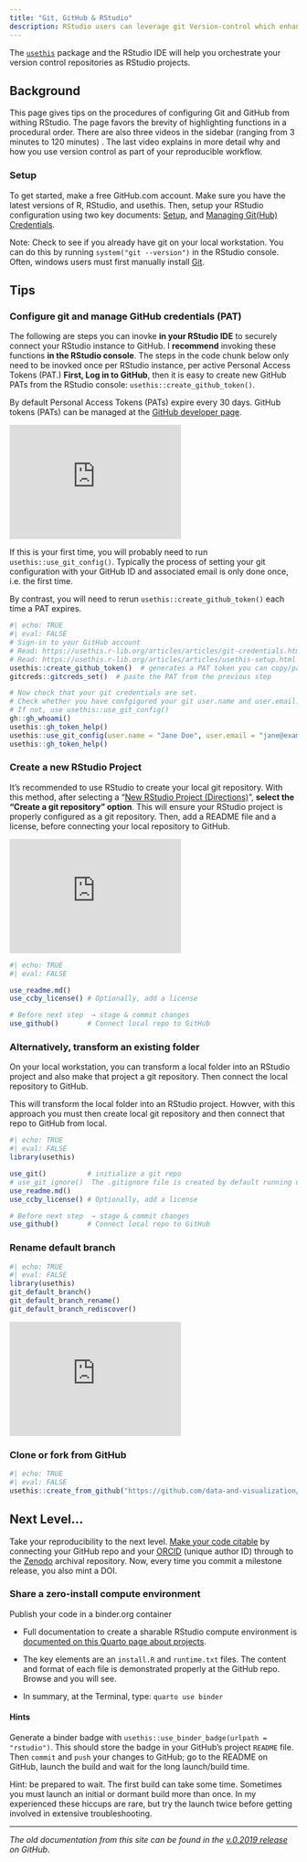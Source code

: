 ```yaml
---
title: "Git, GitHub & RStudio"
description: RStudio users can leverage git Version-control which enhances reproducibility.
---
```


The [`usethis`](https://usethis.r-lib.org/) package and the RStudio IDE will help you orchestrate your version control repositories as RStudio projects.

## Background

This page gives tips on the procedures of configuring Git and GitHub from withing RStudio. The page favors the brevity of highlighting functions in a procedural order. There are also three videos in the sidebar (ranging from 3 minutes to 120 minutes) . The last video explains in more detail why and how you use version control as part of your reproducible workflow.

### Setup

To get started, make a free GitHub.com account. Make sure you have the latest versions of R, RStudio, and usethis. Then, setup your RStudio configuration using two key documents: [Setup](https://usethis.r-lib.org/articles/articles/usethis-setup.html), and [Managing Git(Hub) Credentials](https://usethis.r-lib.org/articles/articles/git-credentials.html).

Note: Check to see if you already have git on your local workstation. You can do this by running `system("git --version")` in the RStudio console. Often, windows users must first manually install [Git](https://git-scm.com/downloads).

## Tips

### Configure git and manage GitHub credentials (PAT)

The following are steps you can inovke **in your RStudio IDE** to securely connect your RStudio instance to GitHub. I **recommend** invoking these functions **in the RStudio console**. The steps in the code chunk below only need to be inovked once per RStudio instance, per active Personal Access Tokens (PAT.) **First, Log in to GitHub**, then it is easy to create new GitHub PATs from the RStudio console: `usethis::create_github_token()`.

By default Personal Access Tokens (PATs) expire every 30 days. GitHub tokens (PATs) can be managed at the [GitHub developer page](https://github.com/settings/apps).

::: column-margin
<iframe width="300" height="200" src="https://www.youtube.com/embed/r5_v5f6128M" frameborder="0" allow="accelerometer; autoplay; clipboard-write; encrypted-media; gyroscope; picture-in-picture" allowfullscreen>

</iframe>
:::

::: callout-note
If this is your first time, you will probably need to run `usethis::use_git_config()`. Typically the process of setting your git configuration with your GitHub ID and associated email is only done once, i.e. the first time.

By contrast, you will need to rerun `usethis::create_github_token()` each time a PAT expires.
:::

```r
#| echo: TRUE
#| eval: FALSE
# Sign-in to your GitHub account
# Read: https://usethis.r-lib.org/articles/articles/git-credentials.html
# Read: https://usethis.r-lib.org/articles/articles/usethis-setup.html
usethis::create_github_token()  # generates a PAT token you can copy/paste in the next step.
gitcreds::gitcreds_set()  # paste the PAT from the previous step

# Now check that your git credentials are set.  
# Check whether you have confgigured your git user.name and user.email. 
# If not, use usethis::use_git_config()
gh::gh_whoami()
usethis::gh_token_help()
usethis::use_git_config(user.name = "Jane Doe", user.email = "jane@example.com")
usethis::gh_token_help()
```

### Create a new RStudio Project

It's recommended to use RStudio to create your local git repository. With this method, after selecting a "[New RStudio Project (Directions)](https://intro2r.library.duke.edu/proj.html#rstudio-projects1)", **select the "Create a git repository" option**. This will ensure your RStudio project is properly configured as a git repository. Then, add a README file and a license, before connecting your local repository to GitHub.

::: column-margin
<iframe width="300" height="200" src="https://www.youtube.com/embed/videoseries?si=hWO26jfu4-ctXAE1&amp;list=PLXsA_OlR0o0PcuagC_TUl32RULZkLHI1D" title="YouTube video player" frameborder="0" allow="accelerometer; autoplay; clipboard-write; encrypted-media; gyroscope; picture-in-picture; web-share" allowfullscreen>

</iframe>
:::

```r
#| echo: TRUE
#| eval: FALSE

use_readme.md()
use_ccby_license() # Optionally, add a license

# Before next step  → stage & commit changes
use_github()       # Connect local repo to GitHub
```

### Alternatively, transform an existing folder

On your local workstation, you can transform a local folder into an RStudio project and also make that project a git repository. Then connect the local repository to GitHub.

This will transform the local folder into an RStudio project. Howver, with this approach you must then create local git repository and then connect that repo to GitHub from local.

```r
#| echo: TRUE
#| eval: FALSE
library(usethis)

use_git()          # initialize a git repo
# use_git_ignore()  The .gitignore file is created by default running use_git()
use_readme.md()
use_ccby_license() # Optionally, add a license

# Before next step  → stage & commit changes
use_github()       # Connect local repo to GitHub
```

### Rename default branch

```r
#| echo: TRUE
#| eval: FALSE
library(usethis)
git_default_branch()
git_default_branch_rename()
git_default_branch_rediscover()
```

::: column-margin
<iframe width="300" height="200" src="https://www.youtube.com/embed/VjDM-XsoHUQ" title="YouTube video player" frameborder="0" allow="accelerometer; autoplay; clipboard-write; encrypted-media; gyroscope; picture-in-picture" allowfullscreen>

</iframe>
:::

### Clone or fork from GitHub

```r
#| echo: TRUE
#| eval: FALSE
usethis::create_from_github("https://github.com/data-and-visualization/git-tutorial")
```

## Next Level...

Take your reproducibility to the next level. [Make your code citable](https://guides.github.com/activities/citable-code/) by connecting your GitHub repo and your [ORCID](https://orcid.org/register) (unique author ID) through to the [Zenodo](https://zenodo.org/) archival repository. Now, every time you commit a milestone release, you also mint a DOI.

### Share a zero-install compute environment

Publish your code in a binder.org container

-   Full documentation to create a sharable RStudio compute environment is [documented on this Quarto page about projects](https://quarto.org/docs/projects/binder.html).

-   The key elements are an `install.R` and `runtime.txt` files. The content and format of each file is demonstrated properly at the GitHub repo. Browse and you will see.

-   In summary, at the Terminal, type: `quarto use binder`

#### Hints

Generate a binder badge with `usethis::use_binder_badge(urlpath = "rstudio")`. This should store the badge in your GitHub's project `README` file. Then `commit` and `push` your changes to GitHub; go to the README on GitHub, launch the build and wait for the long launch/build time.

Hint: be prepared to wait. The first build can take some time. Sometimes you must launch an initial or dormant build more than once. In my experienced these hiccups are rare, but try the launch twice before getting involved in extensive troubleshooting.

------------------------------------------------------------------------

*The old documentation from this site can be found in the [v.0.2019 release](https://github.com/data-and-visualization/git-tutorial/releases/tag/v0.9.2019) on GitHub*.
